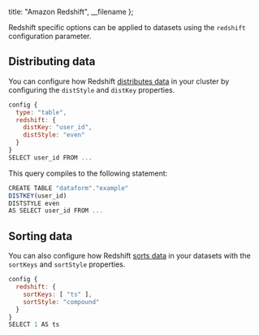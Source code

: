 
  title: "Amazon Redshift",
  __filename
};


Redshift specific options can be applied to datasets using the `redshift` configuration parameter.

## Distributing data

You can configure how Redshift <a target="_blank" href="https://docs.aws.amazon.com/redshift/latest/dg/t_Distributing_data.html#t_data_distribution_concepts">distributes data</a> in your cluster by configuring the `distStyle` and `distKey` properties.

```js
config {
  type: "table",
  redshift: {
    distKey: "user_id",
    distStyle: "even"
  }
}
SELECT user_id FROM ...
```

This query compiles to the following statement:

```js
CREATE TABLE "dataform"."example"
DISTKEY(user_id)
DISTSTYLE even
AS SELECT user_id FROM ...
```

## Sorting data

You can also configure how Redshift <a target="_blank" href="https://docs.aws.amazon.com/redshift/latest/dg/t_Sorting_data.html">sorts data</a> in your datasets with the `sortKeys` and `sortStyle` properties.

```js
config {
  redshift: {
    sortKeys: [ "ts" ],
    sortStyle: "compound"
  }
}
SELECT 1 AS ts
```

